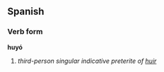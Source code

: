==Spanish==
===Verb form===
'''huyó'''

# ''third-person singular indicative preterite of [[huir]]''